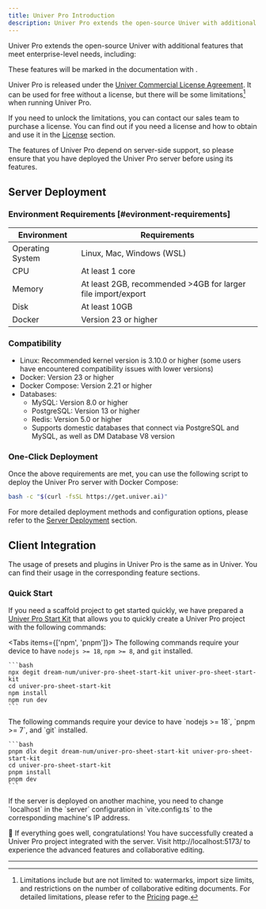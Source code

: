 ```yaml
---
title: Univer Pro Introduction
description: Univer Pro extends the open-source Univer with additional features that meet enterprise-level needs, including import/export, printing, and collaborative editing.
---
```



Univer Pro extends the open-source Univer with additional features that meet enterprise-level needs, including:

<Cards>
  <Card title="Import/Export" href="/en-US/guides/sheets/features/import-export" />
  <Card title="Printing" href="/en-US/guides/sheets/features/print" />
  <Card title="Collaborative Editing (including collaborative cursors and history)" href="/en-US/guides/sheets/features/collaboration" />
  <Card title="Edit History" href="/en-US/guides/sheets/features/edit-history" />
</Cards>

These features will be marked in the documentation with <IconWrapper className="inline-flex" type="pro" size="sm" icon={null} />.

Univer Pro is released under the [Univer Commercial License Agreement](https://univer.ai/en-US/license). It can be used for free without a license, but there will be some limitations[^1] when running Univer Pro.

If you need to unlock the limitations, you can contact our sales team to purchase a license. You can find out if you need a license and how to obtain and use it in the [License](/en-US/guides/pro/license) section.

<Callout type="warning">
  The features of Univer Pro depend on server-side support, so please ensure that you have deployed the Univer Pro server before using its features.
</Callout>

## Server Deployment

### Environment Requirements [#evironment-requirements]

| Environment | Requirements |
| ---- | ---- |
| Operating System | Linux, Mac, Windows (WSL) |
| CPU | At least 1 core |
| Memory | At least 2GB, recommended >4GB for larger file import/export |
| Disk | At least 10GB |
| Docker | Version 23 or higher |

### Compatibility

- Linux: Recommended kernel version is 3.10.0 or higher (some users have encountered compatibility issues with lower versions)
- Docker: Version 23 or higher
- Docker Compose: Version 2.21 or higher
- Databases:
  - MySQL: Version 8.0 or higher
  - PostgreSQL: Version 13 or higher
  - Redis: Version 5.0 or higher
  - Supports domestic databases that connect via PostgreSQL and MySQL, as well as DM Database V8 version

### One-Click Deployment

Once the above requirements are met, you can use the following script to deploy the Univer Pro server with Docker Compose:

```bash
bash -c "$(curl -fsSL https://get.univer.ai)"
```

For more detailed deployment methods and configuration options, please refer to the [Server Deployment](/en-US/guides/pro/server) section.

## Client Integration

The usage of presets and plugins in Univer Pro is the same as in Univer. You can find their usage in the corresponding feature sections.

### Quick Start

If you need a scaffold project to get started quickly, we have prepared a [Univer Pro Start Kit](https://github.com/dream-num/univer-pro-sheet-start-kit) that allows you to quickly create a Univer Pro project with the following commands:

<Tabs items={['npm', 'pnpm']}>
  <Tab>
    The following commands require your device to have `nodejs >= 18`, `npm >= 8`, and `git` installed.

    ```bash
    npx degit dream-num/univer-pro-sheet-start-kit univer-pro-sheet-start-kit
    cd univer-pro-sheet-start-kit
    npm install
    npm run dev
    ```
  </Tab>
  <Tab>
    The following commands require your device to have `nodejs >= 18`, `pnpm >= 7`, and `git` installed.

    ```bash
    pnpm dlx degit dream-num/univer-pro-sheet-start-kit univer-pro-sheet-start-kit
    cd univer-pro-sheet-start-kit
    pnpm install
    pnpm dev
    ```
  </Tab>
</Tabs>

<Callout>
  If the server is deployed on another machine, you need to change `localhost` in the `server` configuration in `vite.config.ts` to the corresponding machine's IP address.
</Callout>

🎉 If everything goes well, congratulations! You have successfully created a Univer Pro project integrated with the server. Visit http://localhost:5173/ to experience the advanced features and collaborative editing.

---

[^1]: Limitations include but are not limited to: watermarks, import size limits, and restrictions on the number of collaborative editing documents. For detailed limitations, please refer to the [Pricing](https://univer.ai/en-US/pricing) page.
